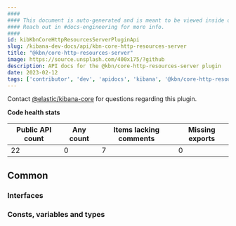 ```yaml
---
####
#### This document is auto-generated and is meant to be viewed inside our experimental, new docs system.
#### Reach out in #docs-engineering for more info.
####
id: kibKbnCoreHttpResourcesServerPluginApi
slug: /kibana-dev-docs/api/kbn-core-http-resources-server
title: "@kbn/core-http-resources-server"
image: https://source.unsplash.com/400x175/?github
description: API docs for the @kbn/core-http-resources-server plugin
date: 2023-02-12
tags: ['contributor', 'dev', 'apidocs', 'kibana', '@kbn/core-http-resources-server']
---
```




Contact [@elastic/kibana-core](https://github.com/orgs/elastic/teams/kibana-core) for questions regarding this plugin.

**Code health stats**

| Public API count  | Any count | Items lacking comments | Missing exports |
|-------------------|-----------|------------------------|-----------------|
| 22 | 0 | 7 | 0 |

## Common

### Interfaces
<DocDefinitionList data={kbnCoreHttpResourcesServerObj.common.interfaces}/>

### Consts, variables and types
<DocDefinitionList data={kbnCoreHttpResourcesServerObj.common.misc}/>

